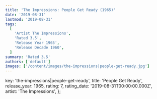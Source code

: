 ```yaml
---
title: 'The Impressions: People Get Ready (1965)'
date: '2019-08-31'
lastmod: '2019-08-31'
tags:
  [
    'Artist The Impressions',
    'Rated 3.5',
    'Release Year 1965',
    'Release Decade 1960',
  ]
summary: 'Rated 3.5'
authors: ['default']
images: ['/content/images/the-impressions|people-get-ready.jpg']
---
```


  key: 'the-impressions|people-get-ready',
  title: 'People Get Ready',
  release_year: 1965,
  rating: 7,
  rating_date: '2019-08-31T00:00:00.000Z',
  artist: 'The Impressions',
};

<MusicRating data={data} />
